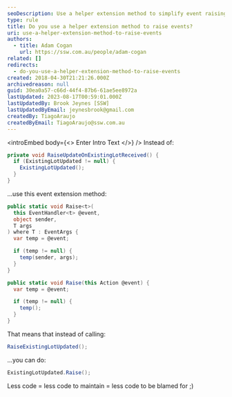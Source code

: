 ```yaml
---
seoDescription: Use a helper extension method to simplify event raising and reduce code maintenance complexity.
type: rule
title: Do you use a helper extension method to raise events?
uri: use-a-helper-extension-method-to-raise-events
authors:
  - title: Adam Cogan
    url: https://ssw.com.au/people/adam-cogan
related: []
redirects:
  - do-you-use-a-helper-extension-method-to-raise-events
created: 2018-04-30T21:21:26.000Z
archivedreason: null
guid: 30ea0a57-c66d-44f4-87b6-61ae5ee8972a
lastUpdated: 2023-08-17T00:59:01.000Z
lastUpdatedBy: Brook Jeynes [SSW]
lastUpdatedByEmail: jeynesbrook@gmail.com
createdBy: TiagoAraujo
createdByEmail: TiagoAraujo@ssw.com.au
---
```


<introEmbed
  body={<>
Enter Intro Text
  </>}
/>
Instead of:

```csharp
private void RaiseUpdateOnExistingLotReceived() {
  if (ExistingLotUpdated != null) {
    ExistingLotUpdated();
  }
}
```

...use this event extension method:

```csharp
public static void Raise<t>(
  this EventHandler<t> @event,
  object sender,
  T args
) where T : EventArgs {
  var temp = @event;

  if (temp != null) {
    temp(sender, args);
  }
}

public static void Raise(this Action @event) {
  var temp = @event;

  if (temp != null) {
    temp();
  }
}
```

That means that instead of calling:

```csharp
RaiseExistingLotUpdated();
```

...you can do:

```csharp
ExistingLotUpdated.Raise();
```

Less code = less code to maintain = less code to be blamed for ;)
